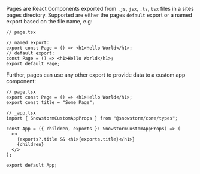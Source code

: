 
Pages are React Components exported from `.js`, `jsx`, `.ts`, `tsx` files in a sites pages directory.
Supported are either the pages `default` export or a named export based on the file name, e.g:

```tsx
// page.tsx

// named export:
export const Page = () => <h1>Hello World</h1>;
// default export:
const Page = () => <h1>Hello World</h1>;
export default Page;
```

Further, pages can use any other export to provide data to a custom app component:

```tsx
// page.tsx
export const Page = () => <h1>Hello World</h1>;
export const title = "Some Page";
```

```tsx
// _app.tsx
import { SnowstormCustomAppProps } from "@snowstorm/core/types";

const App = ({ children, exports }: SnowstormCustomAppProps) => (
  <>
    {exports?.title && <h1>{exports.title}</h1>}
    {children}
  </>
);

export default App;
```
